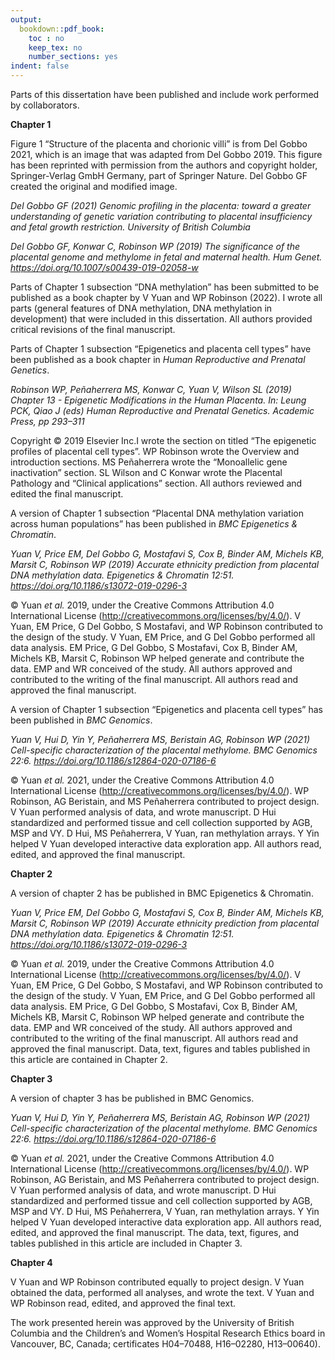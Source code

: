 ```yaml
---
output:
  bookdown::pdf_book:
    toc : no
    keep_tex: no
    number_sections: yes
indent: false
---
```


Parts of this dissertation have been published and include work performed by collaborators.

__Chapter 1__

Figure 1 "Structure of the placenta and chorionic villi" is from Del Gobbo 2021, which is an image that was adapted from Del Gobbo 2019.
This figure has been reprinted with permission from the authors and copyright holder, Springer-Verlag GmbH Germany, part of Springer Nature.
Del Gobbo GF created the original and modified image.

*Del Gobbo GF (2021) Genomic profiling in the placenta: toward a greater understanding of genetic variation contributing to placental insufficiency and fetal growth restriction. University of British Columbia*

*Del Gobbo GF, Konwar C, Robinson WP (2019) The significance of the placental genome and methylome in fetal and maternal health. Hum Genet. <https://doi.org/10.1007/s00439-019-02058-w>*

Parts of Chapter 1 subsection "DNA methylation" has been submitted to be published as a book chapter by V Yuan and WP Robinson (2022).
I wrote all parts (general features of DNA methylation, DNA methylation in development) that were included in this dissertation.
All authors provided critical revisions of the final manuscript.

Parts of Chapter 1 subsection "Epigenetics and placenta cell types" have been published as a book chapter in *Human Reproductive and Prenatal Genetics*.

*Robinson WP, Peñaherrera MS, Konwar C, Yuan V, Wilson SL (2019) Chapter 13 - Epigenetic Modifications in the Human Placenta. In: Leung PCK, Qiao J (eds) Human Reproductive and Prenatal Genetics. Academic Press, pp 293--311*

Copyright © 2019 Elsevier Inc.I wrote the section on titled "The epigenetic profiles of placental cell types".
WP Robinson wrote the Overview and introduction sections.
MS Peñaherrera wrote the "Monoallelic gene inactivation" section.
SL Wilson and C Konwar wrote the Placental Pathology and "Clinical applications" section.
All authors reviewed and edited the final manuscript.

A version of Chapter 1 subsection "Placental DNA methylation variation across human populations" has been published in *BMC Epigenetics & Chromatin*.

*Yuan V, Price EM, Del Gobbo G, Mostafavi S, Cox B, Binder AM, Michels KB, Marsit C, Robinson WP (2019) Accurate ethnicity prediction from placental DNA methylation data. Epigenetics & Chromatin 12:51. <https://doi.org/10.1186/s13072-019-0296-3>*

© Yuan *et al.* 2019, under the Creative Commons Attribution 4.0 International License (<http://creativecommons.org/licenses/by/4.0/>).
V Yuan, EM Price, G Del Gobbo, S Mostafavi, and WP Robinson contributed to the design of the study.
V Yuan, EM Price, and G Del Gobbo performed all data analysis.
EM Price, G Del Gobbo, S Mostafavi, Cox B, Binder AM, Michels KB, Marsit C, Robinson WP helped generate and contribute the data.
EMP and WR conceived of the study.
All authors approved and contributed to the writing of the final manuscript.
All authors read and approved the final manuscript.

A version of Chapter 1 subsection "Epigenetics and placenta cell types" has been published in *BMC Genomics*.

*Yuan V, Hui D, Yin Y, Peñaherrera MS, Beristain AG, Robinson WP (2021) Cell-specific characterization of the placental methylome. BMC Genomics 22:6. <https://doi.org/10.1186/s12864-020-07186-6>*

© Yuan *et al.* 2021, under the Creative Commons Attribution 4.0 International License (<http://creativecommons.org/licenses/by/4.0/>).
WP Robinson, AG Beristain, and MS Peñaherrera contributed to project design.
V Yuan performed analysis of data, and wrote manuscript.
D Hui standardized and performed tissue and cell collection supported by AGB, MSP and VY.
D Hui, MS Peñaherrera, V Yuan, ran methylation arrays.
Y Yin helped V Yuan developed interactive data exploration app.
All authors read, edited, and approved the final manuscript.

**Chapter 2**

A version of chapter 2 has be published in BMC Epigenetics & Chromatin.

*Yuan V, Price EM, Del Gobbo G, Mostafavi S, Cox B, Binder AM, Michels KB, Marsit C, Robinson WP (2019) Accurate ethnicity prediction from placental DNA methylation data. Epigenetics & Chromatin 12:51. <https://doi.org/10.1186/s13072-019-0296-3>*

© Yuan *et al.* 2019, under the Creative Commons Attribution 4.0 International License (<http://creativecommons.org/licenses/by/4.0/>).
V Yuan, EM Price, G Del Gobbo, S Mostafavi, and WP Robinson contributed to the design of the study.
V Yuan, EM Price, and G Del Gobbo performed all data analysis.
EM Price, G Del Gobbo, S Mostafavi, Cox B, Binder AM, Michels KB, Marsit C, Robinson WP helped generate and contribute the data.
EMP and WR conceived of the study.
All authors approved and contributed to the writing of the final manuscript.
All authors read and approved the final manuscript.
Data, text, figures and tables published in this article are contained in Chapter 2.

**Chapter 3**

A version of chapter 3 has be published in BMC Genomics.

*Yuan V, Hui D, Yin Y, Peñaherrera MS, Beristain AG, Robinson WP (2021) Cell-specific characterization of the placental methylome. BMC Genomics 22:6. <https://doi.org/10.1186/s12864-020-07186-6>*

© Yuan *et al.* 2021, under the Creative Commons Attribution 4.0 International License (<http://creativecommons.org/licenses/by/4.0/>).
WP Robinson, AG Beristain, and MS Peñaherrera contributed to project design.
V Yuan performed analysis of data, and wrote manuscript.
D Hui standardized and performed tissue and cell collection supported by AGB, MSP and VY.
D Hui, MS Peñaherrera, V Yuan, ran methylation arrays.
Y Yin helped V Yuan developed interactive data exploration app.
All authors read, edited, and approved the final manuscript.
The data, text, figures, and tables published in this article are included in Chapter 3.

**Chapter 4**

V Yuan and WP Robinson contributed equally to project design.
V Yuan obtained the data, performed all analyses, and wrote the text.
V Yuan and WP Robinson read, edited, and approved the final text.

The work presented herein was approved by the University of British Columbia and the Children’s and Women’s Hospital Research Ethics board in Vancouver, BC, Canada; certificates H04–70488, H16–02280, H13–00640).
